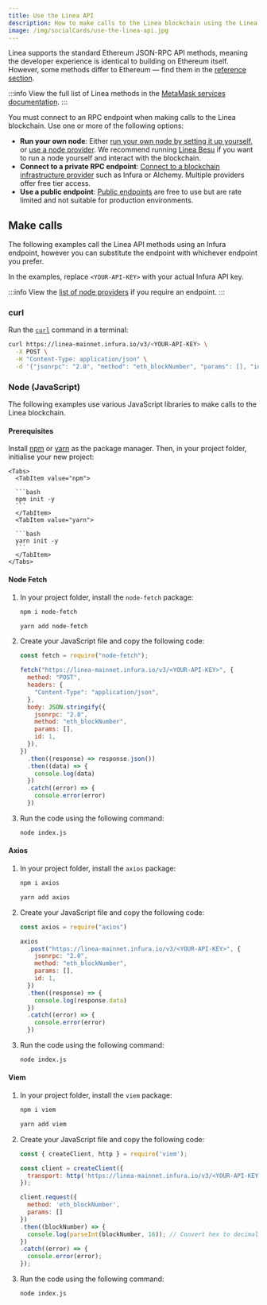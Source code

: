 ```yaml
---
title: Use the Linea API
description: How to make calls to the Linea blockchain using the Linea JSON-RPC APIs
image: /img/socialCards/use-the-linea-api.jpg
---
```



Linea supports the standard Ethereum JSON-RPC API methods, meaning the developer experience is
identical to building on Ethereum itself. However, some methods differ to Ethereum — find them in 
the [reference section](./reference/eth-sendrawtransaction.mdx).

:::info
View the full list of Linea methods in the
[MetaMask services documentation](https://docs.metamask.io/services/reference/linea/json-rpc-methods/).
:::

You must connect to an RPC endpoint when making calls to the Linea blockchain. Use one or more of the
following options:

- **Run your own node**: Either [run your own node by setting it up yourself](../get-started/how-to/run-a-node/index.mdx), or
    [use a node provider](../get-started/tooling/node-providers/index.mdx).
    We recommend running [Linea Besu](../get-started/how-to/run-a-node/linea-besu.mdx) if you want to run a node yourself and interact with the
    blockchain.
- **Connect to a private RPC endpoint**: [Connect to a blockchain infrastructure provider](../get-started/tooling/node-providers/index.mdx#private-rpc-endpoints)
    such as Infura or Alchemy. Multiple providers offer free tier access.
- **Use a public endpoint**: [Public endpoints](../get-started/tooling/node-providers/index.mdx#public-rpc-endpoints) are
    free to use but are rate limited and not suitable for production environments.

## Make calls

The following examples call the Linea API methods using an Infura endpoint, however you can substitute
the endpoint with whichever endpoint you prefer.

In the examples, replace `<YOUR-API-KEY>` with your actual Infura API key.

:::info
View the [list of node providers](../get-started/tooling/node-providers/index.mdx) if you require an endpoint.
:::


### curl

Run the [`curl`](https://curl.se/) command in a terminal:

```bash
curl https://linea-mainnet.infura.io/v3/<YOUR-API-KEY> \
  -X POST \
  -H "Content-Type: application/json" \
  -d '{"jsonrpc": "2.0", "method": "eth_blockNumber", "params": [], "id": 1}'
```

### Node (JavaScript)

The following examples use various JavaScript libraries to make calls to the Linea blockchain.

#### Prerequisites

Install [npm](https://docs.npmjs.com/downloading-and-installing-node-js-and-npm)
or [yarn](https://yarnpkg.com/getting-started/install) as the package manager. Then, in your project
folder, initialise your new project:

    <Tabs>
      <TabItem value="npm">

      ```bash
      npm init -y
      ```
      </TabItem>
      <TabItem value="yarn">

      ```bash
      yarn init -y
      ```
      </TabItem>
    </Tabs>

#### Node Fetch

1. In your project folder, install the `node-fetch` package:

    <Tabs>
      <TabItem value="npm">

      ```bash
      npm i node-fetch
      ```
      </TabItem>
      <TabItem value="yarn">

      ```bash
      yarn add node-fetch
      ```
      </TabItem>
    </Tabs>

1. Create your JavaScript file and copy the following code:

    ```javascript title="index.js"
    const fetch = require("node-fetch");

    fetch("https://linea-mainnet.infura.io/v3/<YOUR-API-KEY>", {
      method: "POST",
      headers: {
        "Content-Type": "application/json",
      },
      body: JSON.stringify({
        jsonrpc: "2.0",
        method: "eth_blockNumber",
        params: [],
        id: 1,
      }),
    })
      .then((response) => response.json())
      .then((data) => {
        console.log(data)
      })
      .catch((error) => {
        console.error(error)
      })
    ```

1. Run the code using the following command:

    ```bash
    node index.js
    ```

#### Axios

1. In your project folder, install the `axios` package:

    <Tabs>
      <TabItem value="npm">

      ```bash
      npm i axios
      ```
      </TabItem>
      <TabItem value="yarn">

      ```bash
      yarn add axios
      ```
      </TabItem>
    </Tabs>

1. Create your JavaScript file and copy the following code:

    ```javascript title="index.js"
    const axios = require("axios")

    axios
      .post("https://linea-mainnet.infura.io/v3/<YOUR-API-KEY>", {
        jsonrpc: "2.0",
        method: "eth_blockNumber",
        params: [],
        id: 1,
      })
      .then((response) => {
        console.log(response.data)
      })
      .catch((error) => {
        console.error(error)
      })
    ```

1. Run the code using the following command:

    ```bash
    node index.js
    ```

#### Viem

1. In your project folder, install the `viem` package:

    <Tabs>
      <TabItem value="npm">

      ```bash
      npm i viem
      ```
      </TabItem>
      <TabItem value="yarn">

      ```bash
      yarn add viem
      ```
      </TabItem>
    </Tabs>

1. Create your JavaScript file and copy the following code:

    ```javascript title="index.js"
    const { createClient, http } = require('viem');

    const client = createClient({
      transport: http('https://linea-mainnet.infura.io/v3/<YOUR-API-KEY>')
    });

    client.request({
      method: 'eth_blockNumber',
      params: []
    })
    .then((blockNumber) => {
      console.log(parseInt(blockNumber, 16)); // Convert hex to decimal
    })
    .catch((error) => {
      console.error(error);
    });
    ```

1. Run the code using the following command:

    ```bash
    node index.js
    ```
